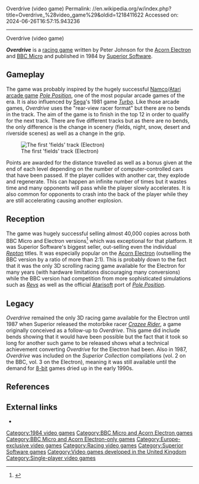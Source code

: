 Overdrive (video game)
Permalink: //en.wikipedia.org/w/index.php?title=Overdrive_%28video_game%29&oldid=1218411622
Accessed on: 2024-06-26T16:57:15.943236



------
Overdrive (video game)
{{Short description|1984 video game}}
{{Infobox VG
|title = Overdrive
|image = Overdrive elk cover.jpg
|caption =
|designer = Peter Johnson
|developer = [[Superior Software]]
|publisher = Superior Software
|released = {{vgrelease|EU|1984}}
|genre = [[Racing game|Racing]]
|modes = [[Single-player video game|Single-player]]
|platforms = [[Acorn Electron]], [[BBC Micro]]
}}

'''''Overdrive''''' is a [[racing game]] written by Peter Johnson for the [[Acorn Electron]] and [[BBC Micro]] and published in 1984 by [[Superior Software]].

==Gameplay==
The game was probably inspired by the hugely successful [[Namco]]/[[Atari]] [[arcade game]] ''[[Pole Position (arcade game)|Pole Position]]'', one of the most popular arcade games of the era. It is also influenced by [[Sega]]'s 1981 game ''[[Turbo (video game)|Turbo]]''. Like those arcade games, ''Overdrive'' uses the "rear-view racer format" but there are no bends in the track. The aim of the game is to finish in the top 12 in order to qualify for the next track. There are five different tracks but as there are no bends, the only difference is the change in scenery (fields, night, snow, desert and riverside scenes) as well as a change in the grip.

[[Image:Overdrive elk.gif|thumb|left|The first 'fields' track (Electron)]]

Points are awarded for the distance travelled as well as a bonus given at the end of each level depending on the number of computer-controlled cars that have been passed. If the player collides with another car, they explode and regenerate. This can happen an infinite number of times but it wastes time and many opponents will pass while the player slowly accelerates. It is also common for opponents to crash into the back of the player while they are still accelerating causing another explosion.

==Reception==
{{Video game reviews
|rev1=''[[Bristol Post]]''
|rev1Score=4/5<ref>{{cite web|url=https://www.newspapers.com/article/evening-post/135332465/|archiveurl=https://web.archive.org/web/20231117120620/https://www.newspapers.com/article/evening-post/135332465/|title=Feast of fast fun|newspaper=[[Bristol Post]]|page=21|archivedate=November 17, 2023|date=May 28, 1984|accessdate=November 17, 2014|via=[[Newspapers.com]]}}</ref>
}}

The game was hugely successful selling almost 40,000 copies across both BBC Micro and Electron versions<ref>{{cite journal|title=HEADING FOR THE CENTURY|first=Tony|last=Leah|date=February 1989 |journal=Electron User|publisher=Database Publications}} <!--[http://www.stairwaytohell.com/articles/EUFEB89-Superior.html]--></ref> which was exceptional for that platform. It was Superior Software's biggest seller, out-selling even the individual ''[[Repton (computer game)|Repton]]'' titles. It was especially popular on the [[Acorn Electron]] (outselling the BBC version by a ratio of more than 2:1). This is probably down to the fact that it was the only 3D scrolling racing game available for the Electron for many years (with hardware limitations discouraging many conversions) while the BBC version had competition from more sophisticated simulations such as ''[[Revs (video game)|Revs]]'' as well as the official [[Atarisoft]] port of ''[[Pole Position (arcade game)|Pole Position]]''.

==Legacy==
''Overdrive'' remained the only 3D racing game available for the Electron until 1987 when Superior released the motorbike racer ''[[Crazee Rider]]'', a game originally conceived as a follow-up to ''Overdrive''. This game did include bends showing that it would have been possible but the fact that it took so long for another such game to be released shows what a technical achievement converting ''Overdrive'' for the Electron had been. Also in 1987, ''Overdrive'' was included on the ''Superior Collection'' compilations (vol. 2 on the BBC, vol. 3 on the Electron), meaning it was still available until the demand for [[8-bit]] games dried up in the early 1990s.

==References==
{{reflist|}}

==External links==
* {{moby game|id=/overdrive_|name=''Overdrive''}}

{{Superior Software}}

[[Category:1984 video games]]
[[Category:BBC Micro and Acorn Electron games]]
[[Category:BBC Micro and Acorn Electron-only games]]
[[Category:Europe-exclusive video games]]
[[Category:Racing video games]]
[[Category:Superior Software games]]
[[Category:Video games developed in the United Kingdom]]
[[Category:Single-player video games]]